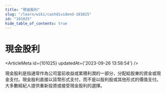 ```yaml
---
title: "現金股利"
slug: "/learn/wiki/cashdividend-101025"
id: "101025"
hide_table_of_contents: true
---
```



# 現金股利

<ArticleMeta id={101025} updatedAt={'2023-09-26 13:58:54'} />
<div className='border-solid border-b border-t-0 my-4 border-[var(--ifm-color-gray-300)]' />

現金股利是指通常作為公司當前收益或累積利潤的一部分，分配給股東的資金或現金支付。現金股利直接以貨幣形式支付，而不是以股利股或其他形式的價值支付。大多數經紀人提供重新投資或接受現金股利的選擇。
